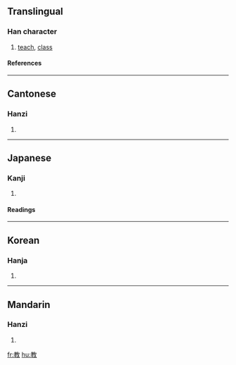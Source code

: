 {{see|敎}}

==Translingual==
===Han character===
{{Han char|rn=66|rad=攴|as=07|sn=11|four=4844<sub>0</sub>|canj=十木人大 (JDOK)}}
# [[teach]], [[class]]
====References====
{{Han ref|kx=0472.051|dkj=13213|dj=0823.010|hdz=21459.090|uh=6559|ud=25945|bh=B1D0|bd=45520}}
----
==Cantonese==
===Hanzi===
{{yue-hanzi|jyut=|y=gaau3}}
# {{defn|Cantonese}}
----
==Japanese==
===Kanji===
{{ja-kanji|grade=2|rs=攴07}}
# {{defn|Japanese}}
====Readings====
{{ja-readings|on=[[きょう]] (kyō), [[こう]] (kō)|kun=[[おしえる]] (oshieru), [[おしえ]] (oshie)}}
----
==Korean==
===Hanja===
{{ko-hanja|hangeul=교|eumhun=|rv=gyo|mr=kyo|y=kyo}}
# {{defn|Korean}}
----
==Mandarin==
===Hanzi===
{{cmn-hanzi|pin=[[jiào]] ([[jiao4]])|wg=chiao<sup>4</sup>}}
# {{defn|Mandarin}}

[[fr:教]]
[[hu:教]]
